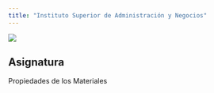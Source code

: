 ```yaml
---
title: "Instituto Superior de Administración y Negocios"
---
```


![](images/logo.png)

## Asignatura

Propiedades de los Materiales

  